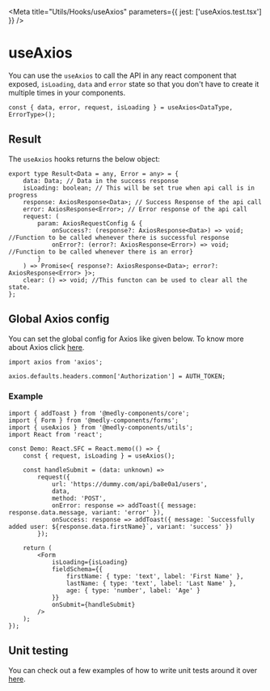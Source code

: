 
<Meta title="Utils/Hooks/useAxios" parameters={{ jest: ['useAxios.test.tsx'] }} />

# useAxios

You can use the `useAxios` to call the API in any react component that exposed, `isLoading`, `data` and  `error` state so that you don't have to create it multiple times in your components.


```tsx
const { data, error, request, isLoading } = useAxios<DataType, ErrorType>();
```

## Result

The `useAxios` hooks returns the below object:
```tsx
export type Result<Data = any, Error = any> = {
    data: Data; // Data in the success response
    isLoading: boolean; // This will be set true when api call is in progress
    response: AxiosResponse<Data>; // Success Response of the api call
    error: AxiosResponse<Error>; // Error response of the api call
    request: (
        param: AxiosRequestConfig & {
            onSuccess?: (response?: AxiosResponse<Data>) => void; //Function to be called whenever there is successful response
            onError?: (error?: AxiosResponse<Error>) => void; //Function to be called whenever there is an error}
        }
    ) => Promise<{ response?: AxiosResponse<Data>; error?: AxiosResponse<Error> }>;
    clear: () => void; //This functon can be used to clear all the state.
};
```

## Global Axios config

You can set the global config for Axios like given below. To know more about Axios click [here](https://github.com/axios/axios#global-axios-defaults).

```tsx
import axios from 'axios';

axios.defaults.headers.common['Authorization'] = AUTH_TOKEN;
```

### Example

```tsx
import { addToast } from '@medly-components/core';
import { Form } from '@medly-components/forms';
import { useAxios } from '@medly-components/utils';
import React from 'react';

const Demo: React.SFC = React.memo(() => {
    const { request, isLoading } = useAxios();

    const handleSubmit = (data: unknown) =>
        request({
            url: 'https://dummy.com/api/ba8e0a1/users',
            data,
            method: 'POST',
            onError: response => addToast({ message: response.data.message, variant: 'error' }),
            onSuccess: response => addToast({ message: `Successfully added user: ${response.data.firstName}`, variant: 'success' })
        });

    return (
        <Form
            isLoading={isLoading}
            fieldSchema={{
                firstName: { type: 'text', label: 'First Name' },
                lastName: { type: 'text', label: 'Last Name' },
                age: { type: 'number', label: 'Age' }
            }}
            onSubmit={handleSubmit}
        />
    );
});
```

## Unit testing

You can check out a few examples of how to write unit tests around it over [here](https://github.com/medly/medly-components/blob/master/packages/utils/src/hooks/useAxios/useAxios.test.tsx).

